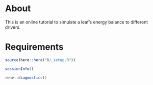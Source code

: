 # About {.unnumbered}

This is an online tutorial to simulate a leaf's energy balance to different drivers.

# Requirements

```r
source(here::here("R/_setup.R"))
```


```r
sessionInfo()
```

```r
renv::diagnostics()
```